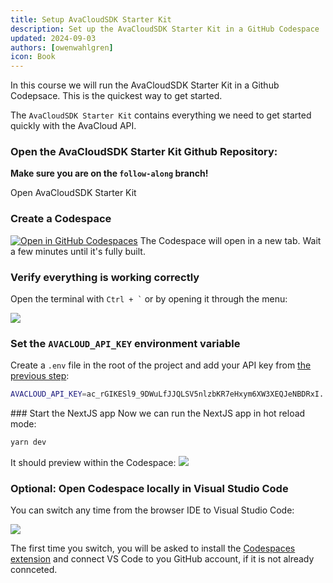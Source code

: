 ```yaml
---
title: Setup AvaCloudSDK Starter Kit
description: Set up the AvaCloudSDK Starter Kit in a GitHub Codespace
updated: 2024-09-03
authors: [owenwahlgren]
icon: Book
---
```


In this course we will run the AvaCloudSDK Starter Kit in a Github Codepsace. This is the quickest way to get started.

The `AvaCloudSDK Starter Kit` contains everything we need to get started quickly with the AvaCloud API. 

<Steps>
<Step>

### Open the AvaCloudSDK Starter Kit Github Repository:
**Make sure you are on the `follow-along` branch!**

<Link
    href="https://github.com/ava-labs/glacier-starter-kit/tree/follow-along"
    className={cn(
    buttonVariants({ variant: 'default', className: 'mt-4' }),
    )}
    target='_blank'
>Open AvaCloudSDK Starter Kit</Link>

</Step>
<Step>

### Create a Codespace
[![Open in GitHub Codespaces](https://github.com/codespaces/badge.svg)](https://github.com/codespaces/new?hide_repo_select=true&ref=follow-along&repo=851861669&machine=standardLinux32gb)
The Codespace will open in a new tab. Wait a few minutes until it's fully built.

</Step>
<Step>

### Verify everything is working correctly

Open the terminal with `` Ctrl + ` `` or by opening it through the menu:

![](/course-images/avacloudsdk/terminal.png)

</Step>
<Step>

### Set the `AVACLOUD_API_KEY` environment variable
Create a `.env` file in the root of the project and add your API key from [the previous step](/academy/avacloudapis/03-environment-setup/01-avacloud-account):

```bash
AVACLOUD_API_KEY=ac_rGIKESl9_9DWuLfJJQLSV5nlzbKR7eHxym6XW3XEQJeNBDRxI...
```

</Step>
<Step>
### Start the NextJS app
Now we can run the NextJS app in hot reload mode:
    
```bash
yarn dev
```

It should preview within the Codespace:
![](/course-images/avacloudsdk/site-running.png)

</Step>
<Step>



### Optional: Open Codespace locally in Visual Studio Code

You can switch any time from the browser IDE to Visual Studio Code:

![](/course-images/avacloudsdk/vs-code.png)

The first time you switch, you will be asked to install the [Codespaces extension](https://marketplace.visualstudio.com/items?itemName=GitHub.codespaces) and connect VS Code to you GitHub account, if it is not already connceted.

</Step>
</Steps>